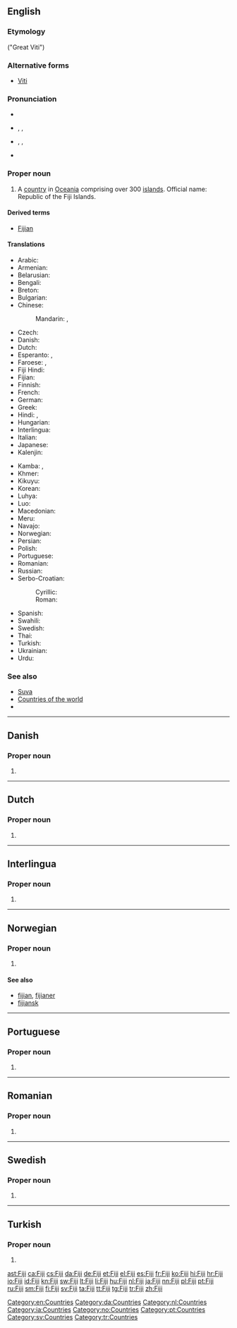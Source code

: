 {{also|fiji}}
==English==
{{wikipedia}}

===Etymology===
{{etyl|fj|en}} ''{{w|Viti Levu}}'' ("Great Viti")

===Alternative forms===
* [[Viti]]

===Pronunciation===
* {{rhymes|iːdʒi}}
* {{a|UK}} {{enPR|fēʹjē|fējēʹ}}, {{IPA|/ˈfiː.dʒiː/|/fiːˈdʒiː/}}, {{X-SAMPA|/fi:"dZi:/|/fi:.dZi:"/}}
* {{a|US}} {{enPR|fēʹjē}}, {{IPA|/ˈfi.dʒi/}}, {{X-SAMPA|/fi"dZi/}}
* {{audio|en-us-Fiji.ogg|Audio (US)}}

===Proper noun===
{{en-proper noun}}

# A [[country]] in [[Oceania]] comprising over 300 [[island]]s. Official name: Republic of the Fiji Islands.

====Derived terms====
* [[Fijian]]

====Translations====
{{trans-top|Republic of the Fiji Islands}}
* Arabic: {{t-|ar|فيجي|m|tr=fiiji}}
* Armenian: {{t-|hy|Ֆիջի|tr=Fiǰi}}
* Belarusian: {{t-|be|Фіджы|p|tr=Fídžy}}
* Bengali: {{t-|bn|ফিজি}}
* Breton: {{t-|br|Fidji}}
* Bulgarian: {{t-|bg|Фиджи|tr=Fídži}}
* Chinese:
*: Mandarin: {{t-|cmn|斐濟|sc=Hani}}, {{t-|cmn|斐济|tr=Fěijì|sc=Hani}}
* Czech: {{t+|cs|Fidži}}
* Danish: {{t+|da|Fiji}}
* Dutch: {{t+|nl|Fiji}}
* Esperanto: {{t-|eo|Fiĝio}}, {{t-|eo|Fiĝioj}}
* Faroese: {{t|fo|Fidjioyggjar|f-p}}, {{t|fo|Fidji|n}}
* Fiji Hindi: {{tø|hif|फ़िजी|tr=fijī}}
* Fijian: {{t+|fj|Viti}}
* Finnish: {{t+|fi|Fidži}}
* French: {{t+|fr|Fidji}}
* German: {{t+|de|Fidschi}}
* Greek: {{t+|el|Φίτζι|n|tr=Fítzi}}
* Hindi: {{t+|hi|फ़िजी|tr=fijī}}, {{t+|hi|फिजी|tr=phijī}}
* Hungarian: {{t+|hu|Fidzsi-szigetek}}
* Interlingua: {{t-|ia|Fiji}}
* Italian: {{t+|it|Figi}}
* Japanese: {{t-|ja|フィジー|tr=Fijī}}
* Kalenjin: {{tø|kln|Fiji}}
{{trans-mid}}
* Kamba: {{tø|kam|Fiji}}, {{tø|kam|Fiji}}
* Khmer: {{t-|km|ហ៊្វីជី|tr=fi ji|sc=Khmr}}
* Kikuyu: {{tø|ki|Fiji}}
* Korean: {{t+|ko|피지|tr=Piji|sc=Hang}}
* Luhya: {{tø|luy|Fiji}}
* Luo: {{tø|luo|Fiji}}
* Macedonian: {{t-|mk|Фиџи|n|tr=Fídži}}
* Meru: {{tø|mer|Fiji}}
* Navajo: {{tø|nv|Fííjii‎}}
* Norwegian: {{t-|no|Fiji}}
* Persian: {{t-|fa|فیجی|tr=Fiji}}
* Polish: {{t+|pl|Fidżi}}
* Portuguese: {{t+|pt|Fiji}}
* Romanian: {{t-|ro|Fiji}}
* Russian: {{t-|ru|Фиджи|p|tr=Fídži}} {{qualifier|indeclinable}}
* Serbo-Croatian:
*: Cyrillic: {{t-|sh|Фиџи|m|sc=Cyrl}}
*: Roman: {{t-|sh|Fidži|m|alt=Fȉdži}}
* Spanish: {{t+|es|Fiyi}}
* Swahili: {{t+|sw|Fiji}}
* Swedish: {{t+|sv|Fiji}}
* Thai: {{t+|th|ฟิจิ|tr=fici}}
* Turkish: {{t+|tr|Fiji}}
* Ukrainian: {{t-|uk|Фіджі|p|tr=Fídži}}
* Urdu: {{t-|ur|فجی|tr=fijī}}
{{trans-bottom}}

===See also===
* [[Suva]]
* [[Appendix:Countries of the world|Countries of the world]]
* {{pedialite}}

[[Category:en:Countries]]

----

==Danish==

===Proper noun===
{{head|da|proper noun}}

# {{l|en|Fiji}}

[[Category:da:Countries]]

----

==Dutch==

===Proper noun===
{{nl-proper noun}}

# {{l|en|Fiji}}

[[Category:nl:Countries]]

----

==Interlingua==

===Proper noun===
{{head|ia|proper noun}}

# {{l|en|Fiji}}

[[Category:ia:Countries]]

----

==Norwegian==

===Proper noun===
{{head|no|proper noun}}

# {{l|en|Fiji}}

====See also====
* [[fijian]], [[fijianer]]
* [[fijiansk]]

[[Category:no:Countries]]

----

==Portuguese==

===Proper noun===
{{pt-proper noun}}

# {{l|en|Fiji}}

[[Category:pt:Countries]]

----

==Romanian==

===Proper noun===
{{head|ro|proper noun}}

# {{l|en|Fiji}}

----

==Swedish==

===Proper noun===
{{head|sv|proper noun}}

# {{l|en|Fiji}}

[[Category:sv:Countries]]

----

==Turkish==

===Proper noun===
{{head|tr|proper noun}}

# {{l|en|Fiji}}

[[Category:tr:Countries]]

[[ast:Fiji]]
[[ca:Fiji]]
[[cs:Fiji]]
[[da:Fiji]]
[[de:Fiji]]
[[et:Fiji]]
[[el:Fiji]]
[[es:Fiji]]
[[fr:Fiji]]
[[ko:Fiji]]
[[hi:Fiji]]
[[hr:Fiji]]
[[io:Fiji]]
[[id:Fiji]]
[[kn:Fiji]]
[[sw:Fiji]]
[[lt:Fiji]]
[[li:Fiji]]
[[hu:Fiji]]
[[nl:Fiji]]
[[ja:Fiji]]
[[nn:Fiji]]
[[pl:Fiji]]
[[pt:Fiji]]
[[ru:Fiji]]
[[sm:Fiji]]
[[fi:Fiji]]
[[sv:Fiji]]
[[ta:Fiji]]
[[tt:Fiji]]
[[tg:Fiji]]
[[tr:Fiji]]
[[zh:Fiji]]